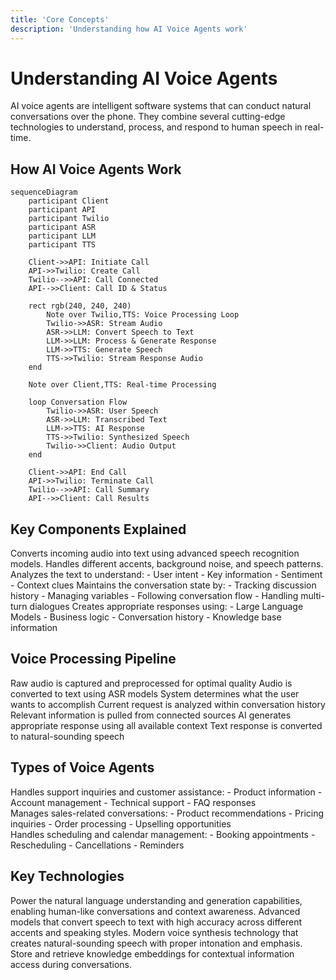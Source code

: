 ```yaml
---
title: 'Core Concepts'
description: 'Understanding how AI Voice Agents work'
---
```


# Understanding AI Voice Agents

AI voice agents are intelligent software systems that can conduct natural conversations over the phone. They combine several cutting-edge technologies to understand, process, and respond to human speech in real-time.

## How AI Voice Agents Work


```mermaid
sequenceDiagram
    participant Client
    participant API
    participant Twilio
    participant ASR
    participant LLM
    participant TTS
    
    Client->>API: Initiate Call
    API->>Twilio: Create Call
    Twilio-->>API: Call Connected
    API-->>Client: Call ID & Status
    
    rect rgb(240, 240, 240)
        Note over Twilio,TTS: Voice Processing Loop
        Twilio->>ASR: Stream Audio
        ASR->>LLM: Convert Speech to Text
        LLM->>LLM: Process & Generate Response
        LLM->>TTS: Generate Speech
        TTS->>Twilio: Stream Response Audio
    end
    
    Note over Client,TTS: Real-time Processing
    
    loop Conversation Flow
        Twilio->>ASR: User Speech
        ASR->>LLM: Transcribed Text
        LLM->>TTS: AI Response
        TTS->>Twilio: Synthesized Speech
        Twilio->>Client: Audio Output
    end
    
    Client->>API: End Call
    API->>Twilio: Terminate Call
    Twilio-->>API: Call Summary
    API-->>Client: Call Results
```




## Key Components Explained

<CardGroup cols={2}>
  <Card title="Speech Recognition (ASR)" icon="waveform">
    Converts incoming audio into text using advanced speech recognition models. Handles different accents, background noise, and speech patterns.
  </Card>
  
  <Card title="Natural Language Understanding" icon="brain">
    Analyzes the text to understand:
    - User intent
    - Key information
    - Sentiment
    - Context clues
  </Card>
  
  <Card title="Context Management" icon="database">
    Maintains the conversation state by:
    - Tracking discussion history
    - Managing variables
    - Following conversation flow
    - Handling multi-turn dialogues
  </Card>
  
  <Card title="Response Generation" icon="message">
    Creates appropriate responses using:
    - Large Language Models
    - Business logic
    - Conversation history
    - Knowledge base information
  </Card>
</CardGroup>

## Voice Processing Pipeline

<Steps>
  <Step title="Audio Input">
    Raw audio is captured and preprocessed for optimal quality
  </Step>
  
  <Step title="Speech Recognition">
    Audio is converted to text using ASR models
  </Step>
  
  <Step title="Intent Analysis">
    System determines what the user wants to accomplish
  </Step>
  
  <Step title="Context Processing">
    Current request is analyzed within conversation history
  </Step>
  
  <Step title="Knowledge Retrieval">
    Relevant information is pulled from connected sources
  </Step>
  
  <Step title="Response Formation">
    AI generates appropriate response using all available context
  </Step>
  
  <Step title="Voice Synthesis">
    Text response is converted to natural-sounding speech
  </Step>
</Steps>

## Types of Voice Agents

<Tabs>
  <Tab title="Customer Service">
    <div className="mt-4">
      Handles support inquiries and customer assistance:
      - Product information
      - Account management
      - Technical support
      - FAQ responses
    </div>
  </Tab>
  
  <Tab title="Sales">
    <div className="mt-4">
      Manages sales-related conversations:
      - Product recommendations
      - Pricing inquiries
      - Order processing
      - Upselling opportunities
    </div>
  </Tab>
  
  <Tab title="Appointments">
    <div className="mt-4">
      Handles scheduling and calendar management:
      - Booking appointments
      - Rescheduling
      - Cancellations
      - Reminders
    </div>
  </Tab>
</Tabs>

## Key Technologies

<AccordionGroup>
  <Accordion title="Large Language Models (LLMs)">
    Power the natural language understanding and generation capabilities, enabling human-like conversations and context awareness.
  </Accordion>
  
  <Accordion title="Neural Speech Recognition">
    Advanced models that convert speech to text with high accuracy across different accents and speaking styles.
  </Accordion>
  
  <Accordion title="Neural Text-to-Speech">
    Modern voice synthesis technology that creates natural-sounding speech with proper intonation and emphasis.
  </Accordion>
  
  <Accordion title="Vector Databases">
    Store and retrieve knowledge embeddings for contextual information access during conversations.
  </Accordion>
</AccordionGroup>


